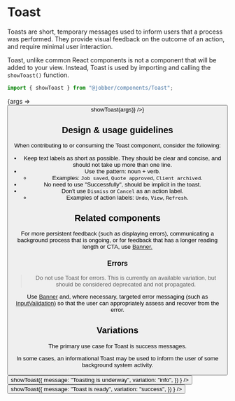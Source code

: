 
<Meta title="Components/Status and Feedback/Toast" component={Toast} />

# Toast

Toasts are short, temporary messages used to inform users that a process was
performed. They provide visual feedback on the outcome of an action, and require
minimal user interaction.

Toast, unlike common React components is not a component that will be added to
your view. Instead, Toast is used by importing and calling the `showToast()`
function.

```ts
import { showToast } from "@jobber/components/Toast";
```

<Canvas>
  <Story
    name="Toast"
    args={{
      message: "Toast has been toasted",
    }}
  >
    {args => <Button label="Show toast" onClick={() => showToast(args)} />}
  </Story>
</Canvas>

<ArgsTable of={showToast} />

## Design & usage guidelines

When contributing to or consuming the Toast component, consider the following:

- Keep text labels as short as possible. They should be clear and concise, and
  should not take up more than one line.
- Use the pattern: noun + verb.
  - Examples: `Job saved`, `Quote approved`, `Client archived`.
- No need to use "Successfully", should be implicit in the toast.
- Don't use `Dismiss` or `Cancel` as an action label.
  - Examples of action labels: `Undo`, `View`, `Refresh`.

## Related components

For more persistent feedback (such as displaying errors), communicating a
background process that is ongoing, or for feedback that has a longer reading
length or CTA, use
[Banner.](../?path=/docs/components-status-and-feedback-banner--banner)

### Errors

> Do not use Toast for errors. This is currently an available variation, but
> should be considered deprecated and not propagated.

Use [Banner](../?path=/docs/components-status-and-feedback-banner--banner) and,
where necessary, targeted error messaging (such as
[InputValidation](../?path=/docs/components-forms-and-inputs-inputvalidation-docs--page))
so that the user can appropriately assess and recover from the error.

## Variations

The primary use case for Toast is success messages.

In some cases, an informational Toast may be used to inform the user of some
background system activity.

<Canvas>
  <Button
    label="Info Toast"
    variation="learning"
    onClick={() =>
      showToast({
        message: "Toasting is underway",
        variation: "info",
      })
    }
  />
  <Button
    label="Success Toast"
    onClick={() =>
      showToast({
        message: "Toast is ready",
        variation: "success",
      })
    }
  />
</Canvas>
